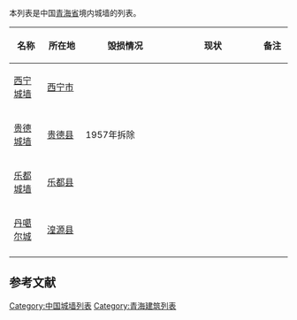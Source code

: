 本列表是中国[[青海省|青海省]]境内城墙的列表。

{{Expand list}}
{| class="wikitable sortable" style="text-align: center;"
|-
! width="80" | 名称
! width="100"| 所在地
! width="270" | 毁损情况
! width="300" | 现状
! width="70" | 备注
|- 
|[[西宁城墙|西宁城墙]]||[[西宁市|西宁市]]||  || ||
|- 
|[[贵德城墙|贵德城墙]]||[[贵德县|贵德县]]|| 1957年拆除  || ||
|- 
|[[乐都城墙|乐都城墙]]||[[乐都县|乐都县]]||   || ||
|- 
|[[丹噶尔城|丹噶尔城]]||[[湟源县|湟源县]]||   || ||
|- 
|}

==参考文献==
{{reflist}}

{{中国各地城墙列表}}

[[Category:中国城墙列表|Category:中国城墙列表]]
[[Category:青海建筑列表|Category:青海建筑列表]]